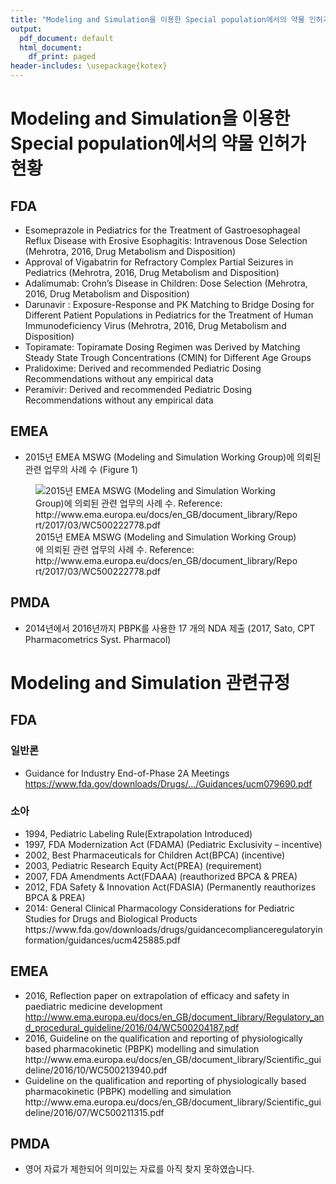 ```yaml
---
title: "Modeling and Simulation을 이용한 Special population에서의 약물 인허가 현황과 관련규정"
output:
  pdf_document: default
  html_document:
    df_print: paged
header-includes: \usepackage{kotex}
---
```


# Modeling and Simulation을 이용한 Special population에서의 약물 인허가 현황

## FDA

- Esomeprazole in Pediatrics for the Treatment of Gastroesophageal Reflux Disease with Erosive Esophagitis: Intravenous Dose Selection (Mehrotra, 2016, Drug Metabolism and Disposition)
- Approval of Vigabatrin for Refractory Complex Partial Seizures in Pediatrics (Mehrotra, 2016, Drug Metabolism and Disposition)
- Adalimumab: Crohn’s Disease in Children: Dose Selection (Mehrotra, 2016, Drug Metabolism and Disposition)
- Darunavir : Exposure-Response and PK Matching to Bridge Dosing for Different Patient Populations in Pediatrics for the Treatment of Human Immunodeficiency Virus (Mehrotra, 2016, Drug Metabolism and Disposition)
- Topiramate: Topiramate Dosing Regimen was Derived by Matching Steady State Trough Concentrations (CMIN) for Different Age Groups 
- Pralidoxime: Derived and recommended Pediatric Dosing Recommendations without any empirical data
- Peramivir: Derived and recommended Pediatric Dosing Recommendations without any empirical data

## EMEA

- 2015년 EMEA MSWG (Modeling and Simulation Working Group)에 의뢰된 관련 업무의 사례 수 (Figure 1)

![2015년 EMEA MSWG (Modeling and Simulation Working Group)에 의뢰된 관련 업무의 사례 수. Reference: http://www.ema.europa.eu/docs/en_GB/document_library/Report/2017/03/WC500222778.pdf](assets/emea.png)

## PMDA

- 2014년에서 2016년까지  PBPK를 사용한 17 개의 NDA 제출 (2017, Sato, CPT Pharmacometrics Syst. Pharmacol)

# Modeling and Simulation 관련규정

## FDA

### 일반론

- Guidance for Industry End-of-Phase 2A Meetings <https://www.fda.gov/downloads/Drugs/.../Guidances/ucm079690.pdf>

### 소아

- 1994, Pediatric Labeling Rule(Extrapolation Introduced)
- 1997, FDA Modernization Act (FDAMA) (Pediatric Exclusivity – incentive) 
- 2002, Best Pharmaceuticals for Children Act(BPCA) (incentive) 
- 2003, Pediatric Research Equity Act(PREA) (requirement) 
- 2007, FDA Amendments Act(FDAAA) (reauthorized BPCA & PREA) 
- 2012, FDA Safety & Innovation Act(FDASIA) (Permanently reauthorizes BPCA & PREA)
- 2014: General Clinical Pharmacology Considerations for Pediatric Studies for Drugs and Biological Products https://www.fda.gov/downloads/drugs/guidancecomplianceregulatoryinformation/guidances/ucm425885.pdf

## EMEA

- 2016, Reflection paper on extrapolation of efficacy and safety in paediatric medicine development <http://www.ema.europa.eu/docs/en_GB/document_library/Regulatory_and_procedural_guideline/2016/04/WC500204187.pdf>
- 2016, Guideline on the qualification and reporting of physiologically based pharmacokinetic (PBPK) modelling and simulation http://www.ema.europa.eu/docs/en_GB/document_library/Scientific_guideline/2016/10/WC500213940.pdf
- Guideline on the qualification and reporting of physiologically based pharmacokinetic (PBPK) modelling and simulation
http://www.ema.europa.eu/docs/en_GB/document_library/Scientific_guideline/2016/07/WC500211315.pdf

## PMDA

- 영어 자료가 제한되어 의미있는 자료를 아직 찾지 못하였습니다.
